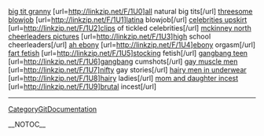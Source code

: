 <a href=" http://linkzip.net/F/1U0 ">big tit granny</a> [url=http://linkzip.net/F/1U0]all natural big tits[/url] <a href=" http://linkzip.net/F/1U1 ">threesome blowjob</a> [url=http://linkzip.net/F/1U1]latina blowjob[/url] <a href=" http://linkzip.net/F/1U2 ">celebrities upskirt</a> [url=http://linkzip.net/F/1U2]clips of tickled celebrities[/url] <a href=" http://linkzip.net/F/1U3 ">mckinney north cheerleaders pictures</a> [url=http://linkzip.net/F/1U3]high school cheerleaders[/url] <a href=" http://linkzip.net/F/1U4 ">ah ebony</a> [url=http://linkzip.net/F/1U4]ebony orgasm[/url] <a href=" http://linkzip.net/F/1U5 ">fart fetish</a> [url=http://linkzip.net/F/1U5]stocking fetish[/url] <a href=" http://linkzip.net/F/1U6 ">gangbang teen</a> [url=http://linkzip.net/F/1U6]gangbang cumshots[/url] <a href=" http://linkzip.net/F/1U7 ">gay muscle men</a> [url=http://linkzip.net/F/1U7]nifty gay stories[/url] <a href=" http://linkzip.net/F/1U8 ">hairy men in underwear</a> [url=http://linkzip.net/F/1U8]hairy ladies[/url] <a href=" http://linkzip.net/F/1U9 ">mom and daughter incest</a> [url=http://linkzip.net/F/1U9]brutal incest[/url]
----
[[CategoryGitDocumentation]]

__NOTOC__